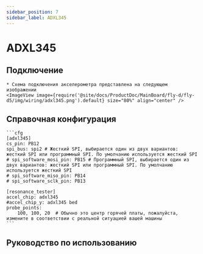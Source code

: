 ```yaml
---
sidebar_position: 7
sidebar_label: ADXL345
---
```




# ADXL345

## Подключение
    * Схема подключения акселерометра представлена на следующем изображении
    <ImageView image={require('@site/docs/ProductDoc/MainBoard/fly-d/fly-d5/img/wiring/adxl345.png').default} size="80%" align="center" />

## Справочная конфигурация

    ```cfg
    [adxl345]
    cs_pin: PB12
    spi_bus: spi2 # Жесткий SPI, выбирается один из двух вариантов: жесткий SPI или программный SPI. По умолчанию используется жесткий SPI
    # spi_software_mosi_pin: PB15 # Программный SPI, выбирается один из двух вариантов: жесткий SPI или программный SPI. По умолчанию используется жесткий SPI
    # spi_software_miso_pin: PB14
    # spi_software_sclk_pin: PB13

    [resonance_tester]
    accel_chip: adxl345
    #accel_chip_y: adxl345 bed
    probe_points:
        100, 100, 20  # Обычно это центр горячей платы, пожалуйста, измените в соответствии с реальной ситуацией вашей машины
    ```

## Руководство по использованию

<ADXL />
